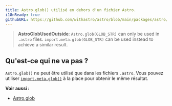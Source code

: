 ```yaml
---
title: Astro.glob() utilisé en dehors d'un fichier Astro.
i18nReady: true
githubURL: https://github.com/withastro/astro/blob/main/packages/astro/src/core/errors/errors-data.ts
---
```


> **AstroGlobUsedOutside**: `Astro.glob(GLOB_STR)` can only be used in `.astro` files. `import.meta.glob(GLOB_STR)` can be used instead to achieve a similar result.
## Qu'est-ce qui ne va pas ?
`Astro.glob()` ne peut être utilisé que dans les fichiers `.astro`. Vous pouvez utiliser [`import.meta.glob()`](https://vitejs.dev/guide/features.html#glob-import) à la place pour obtenir le même résultat.

**Voir aussi :**
-  [Astro.glob](/fr/reference/api-reference/#astroglob)
